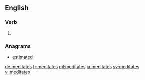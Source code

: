 {{also|méditâtes}}
==English==

===Verb===
{{head|en|verb form}}

# {{en-third-person singular of|meditate}}

===Anagrams===
* [[estimated#English|estimated]]

[[de:meditates]]
[[fr:meditates]]
[[ml:meditates]]
[[ja:meditates]]
[[sv:meditates]]
[[vi:meditates]]